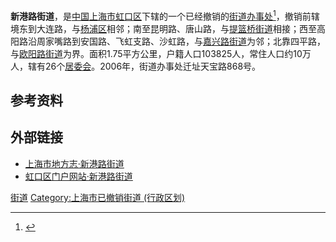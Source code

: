 '''新港路街道'''，是[[中国|中国]][[上海市|上海市]][[虹口区|虹口区]]下辖的一个已经撤销的[[街道办事处|街道办事处]]<ref>{{cite web | title = 沪虹口撤销乍浦路新港路两街道 重整川北商业街(原载《解放日报》) | publisher = eastday.com | date = 2009-11-20 | url = http://jfdaily.eastday.com/j/20091120/u1a658538.html | accessdate = 2009-11-23 | language = zh | archive-url = https://web.archive.org/web/20091124074533/http://jfdaily.eastday.com/j/20091120/u1a658538.html | archive-date = 2009-11-24 | dead-url = yes }}</ref>，撤销前辖境东到大连路，与[[杨浦区|杨浦区]]相邻；南至昆明路、唐山路，与[[提篮桥街道|提篮桥街道]]相接；西至高阳路沿周家嘴路到安国路、飞虹支路、沙虹路，与[[嘉兴路街道|嘉兴路街道]]为邻；北靠四平路，与[[欧阳路街道|欧阳路街道]]为界。面积1.75平方公里，户籍人口103825人，常住人口约10万人，辖有26个[[居委会|居委会]]。2006年，街道办事处迁址天宝路868号。

==参考资料==
<div class="references-small">
<references />
</div>

==外部链接==
*[http://www.shtong.gov.cn/newsite/node2/node4/node2249/node4418/node20195/node20315/node20329/userobject1ai8156.html 上海市地方志·新港路街道]{{Wayback|url=http://www.shtong.gov.cn/newsite/node2/node4/node2249/node4418/node20195/node20315/node20329/userobject1ai8156.html |date=20160326091927 }}
*[http://hkq.sh.gov.cn/webfront/Sub_XinXiGongKaiContent.aspx?cid=491&id=77 虹口区门户网站·新港路街道]{{dead link|date=2018年3月 |bot=InternetArchiveBot |fix-attempted=yes }}

{{虹口区行政区划}}

[[Category:虹口区|街道]]
[[Category:上海市已撤销街道_(行政区划)|Category:上海市已撤销街道 (行政区划)]]